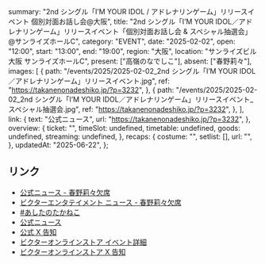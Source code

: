   summary:
    "2nd シングル「I’M YOUR IDOL / アドレナリンゲーム」リリースイベント 個別対面お話し会@大阪",
  title:
    "2nd シングル「I’M YOUR IDOL／アドレナリンゲーム」リリースイベント「個別対面お話し会 & スペシャル抽選会」@サンライズホールC",
  category: "EVENT",
  date: "2025-02-02",
  open: "12:00",
  start: "13:00",
  end: "19:00",
  region: "大阪",
  location: "サンライズビル大阪 サンライズホールC",
  present: ["高嶺のなでしこ"],
  absent: ["春野莉々"],
  images: [
    {
      path: "/events/2025/2025-02-02_2nd シングル「I’M YOUR IDOL／アドレナリンゲーム」リリースイベント.jpg",
      ref: "https://takanenonadeshiko.jp/?p=3232",
    },
    {
      path: "/events/2025/2025-02-02_2nd シングル「I’M YOUR IDOL／アドレナリンゲーム」リリースイベント_スペシャル抽選会.jpg",
      ref: "https://takanenonadeshiko.jp/?p=3232",
    },
  ],
  link: {
    text: "公式ニュース",
    url: "https://takanenonadeshiko.jp/?p=3232",
  },
  overview: {
    ticket: "",
    timeSlot: undefined,
    timetable: undefined,
    goods: undefined,
    streaming: undefined,
  },
  recaps: {
    costume: "",
    setlist: [],
    url: "",
  },
  updatedAt: "2025-06-22",
};

## リンク

- [公式ニュース - 春野莉々欠席](https://takanenonadeshiko.jp/?p=3338)
- [ビクターエンタテイメント ニュース - 春野莉々欠席](https://www.jvcmusic.co.jp/-/News/A028511/72.html)
- [#あしたのたかねこ](https://x.com/takanenofficial/status/1885697159242359068)
- [公式ニュース](https://takanenonadeshiko.jp/?p=3232)
- [公式 X 告知](https://x.com/takanenofficial/status/1879853617718714622)
- [ビクターオンラインストア イベント詳細](https://victor-store.jp/special/takaneko20250202_talk)
- [ビクターオンラインストア X 告知](https://x.com/vos_jn/status/1879851297874350141)
